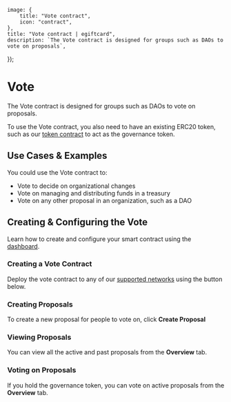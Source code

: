 
	image: {
		title: "Vote contract",
		icon: "contract",
	},
	title: "Vote contract | egiftcard",
	description: `The Vote contract is designed for groups such as DAOs to vote on proposals`,
});

# Vote

The Vote contract is designed for groups such as DAOs to vote on proposals.

To use the Vote contract, you also need to have an existing ERC20 token,
such as our [token contract](/contracts/explore/pre-built-contracts/token) to act as the governance token.

## Use Cases & Examples

You could use the Vote contract to:

- Vote to decide on organizational changes
- Vote on managing and distributing funds in a treasury
- Vote on any other proposal in an organization, such as a DAO

## Creating & Configuring the Vote

Learn how to create and configure your smart contract using the [dashboard](https://egiftcard.cc/dashboard).

### Creating a Vote Contract

Deploy the vote contract to any of our
[supported networks](https://blog.egiftcard.cc/guides/which-network-should-you-use) using the button below.

### Creating Proposals

To create a new proposal for people to vote on, click **Create Proposal**

### Viewing Proposals

You can view all the active and past proposals from the **Overview** tab.

### Voting on Proposals

If you hold the governance token, you can vote on active proposals from the **Overview** tab.
